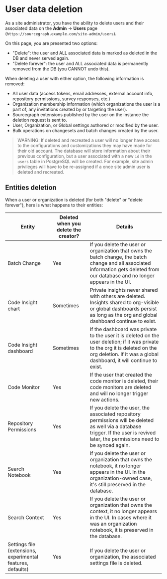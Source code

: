 # User data deletion

As a site administrator, you have the ability to delete users and their associated data on the **Admin** -> **Users** page (`https://sourcegraph.example.com/site-admin/users`).

On this page, you are presented two options:

- "Delete": the user and ALL associated data is marked as deleted in the DB and never served again.
- "Delete forever": the user and ALL associated data is permanently removed from the DB (you CANNOT undo this).

When deleting a user with either option, the following information is removed:

- All user data (access tokens, email addresses, external account info, repository permissions, survey responses, etc.)
- Organization membership information (which organizations the user is a part of, any invitations created by or targeting the user).
- Sourcegraph extensions published by the user on the instance the deletion request is sent to.
- User, Organization, or Global settings authored or modified by the user.
- Bulk operations on changesets and batch changes created by the user.

> WARNING: If deleted and recreated a user will no longer have access to the configurations and customizations they may have made for their old account. The database will store information about their previous configuration, but a user associated with a new `id` in the `users` table in PostgreSQL will be created. For example, site admin privileges will have to be re-assigned if a once site admin user is deleted and recreated. 

## Entities deletion

When a user or organization is deleted (for both "delete" or "delete forever"), here is what happens to their entities: 

| Entity | Deleted when you delete the creator? | Details |
| ------ | ------------------------------------ | ------- |
| Batch Change | Yes | If you delete the user or organization that owns the batch change, the batch change and all associated information gets deleted from our database and no longer appears in the UI. |
| Code Insight chart | Sometimes | Private insights never shared with others are deleted. Insights shared to org-visible or global dashboards persist as long as the org and global dashboard continue to exist. |
| Code Insight dashboard | Sometimes | If the dashboard was private to the user it is deleted on the user deletion; if it was private to the org it is deleted on the org deletion. If it was a global dashboard, it will continue to exist. |
| Code Monitor | Yes | If the user that created the code monitor is deleted, their code monitors are deleted and will no longer trigger new actions. |
| Repository Permissions | Yes | If you delete the user, the associated repository permissions will be deleted as well via a database trigger. If the user is revived later, the permissions need to be synced again. |
| Search Notebook | Yes | If you delete the user or organization that owns the notebook, it no longer appears in the UI. In the organization-owned case, it's still preserved in the database. |
| Search Context | Yes | If you delete the user or organization that owns the context, it no longer appears in the UI.  In cases where it was an organization notebook, it is preserved in the database. |
| Settings file (extensions, experimental features, defaults) | Yes | If you delete the user or organization, the associated settings file is deleted. |
